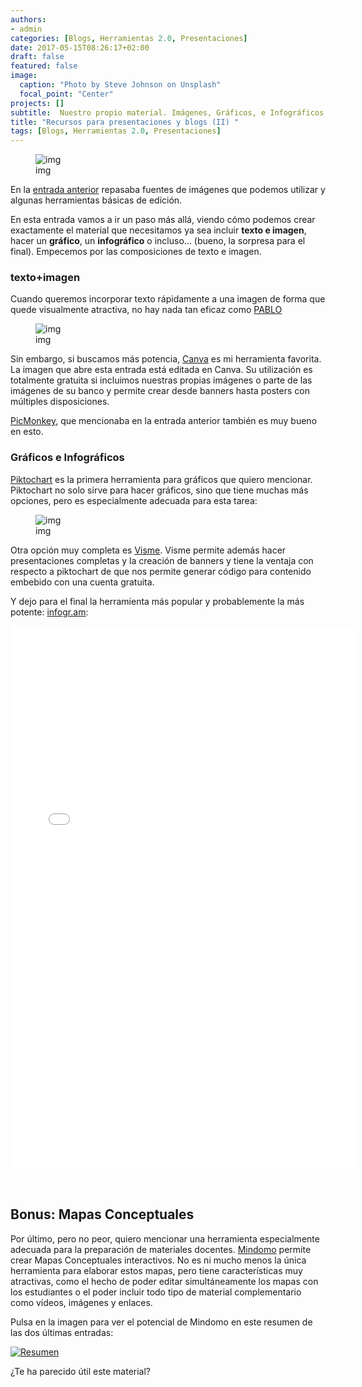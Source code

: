 ```yaml
---
authors:
- admin
categories: [Blogs, Herramientas 2.0, Presentaciones]
date: 2017-05-15T08:26:17+02:00
draft: false
featured: false
image:
  caption: "Photo by Steve Johnson on Unsplash"
  focal_point: "Center"
projects: []
subtitle:  Nuestro propio material. Imágenes, Gráficos, e Infográficos + ¡bonus final!
title: "Recursos para presentaciones y blogs (II) "
tags: [Blogs, Herramientas 2.0, Presentaciones]
---
```


![img](./propio.png)

En la [entrada anterior](https://mcrecursosdocentes.blogspot.com.es/2015/04/recursos-para-presentaciones-y-blogs-i.html) repasaba fuentes de imágenes que podemos utilizar y algunas herramientas básicas de edición.

En esta entrada vamos a ir un paso más allá, viendo cómo podemos crear exactamente el material que necesitamos ya sea incluir **texto e imagen**, hacer un **gráfico**, un **infográfico** o incluso... (bueno, la sorpresa para el final). Empecemos por las composiciones de texto e imagen.

### texto+imagen

Cuando queremos incorporar texto rápidamente a una imagen de forma que quede visualmente atractiva, no hay nada tan eficaz como [PABLO](https://buffer.com/pablo#)

![img](./pablo.png)

Sin embargo, si buscamos más potencia, [Canva](https://www.canva.com/) es mi herramienta favorita. La imagen que abre esta entrada está editada en Canva.  Su utilización es totalmente gratuita si incluimos nuestras propias imágenes o parte de las imágenes de su banco y permite crear desde banners hasta posters con múltiples disposiciones.

[PicMonkey](https://www.picmonkey.com/), que mencionaba en la entrada anterior también es muy bueno en esto.

### Gráficos e Infográficos

[Piktochart](https://piktochart.com/) es la primera herramienta para gráficos que quiero mencionar. Piktochart no solo sirve para hacer gráficos, sino que tiene muchas más opciones, pero es especialmente adecuada para esta tarea:

![img](./untitledreport.png) 

Otra opción muy completa es [Visme](https://www.visme.co/). Visme permite además hacer presentaciones completas y la creación de banners y tiene la ventaja con respecto a piktochart de que nos permite generar código para contenido embebido con una cuenta gratuita.

Y dejo para el final la herramienta más popular y probablemente la más potente: [infogr.am](http://infogr.am/):

<iframe frameborder="0" height="869" scrolling="no" src="//e.infogr.am/graficos-07342957?src=embed" style="border: none;" width="550"></iframe><br />

## Bonus: Mapas Conceptuales

Por último, pero no peor, quiero mencionar una herramienta especialmente adecuada para la preparación de materiales docentes. [Mindomo](https://www.mindomo.com/es/mindmap) permite crear Mapas Conceptuales interactivos. No es ni mucho menos la única herramienta para elaborar estos mapas, pero tiene características muy atractivas, como el hecho de poder editar simultáneamente los mapas con los estudiantes o el poder incluir todo tipo de material complementario como vídeos, imágenes y enlaces.

Pulsa en la imagen para ver el potencial de Mindomo en este resumen de las dos últimas entradas:

[![ Resumen](./slide_0.png)](https://www.mindomo.com/mindmap/material-visual-cad2decf2a1d4f9daddc20df6a8af0e7)

¿Te ha parecido útil este material?




